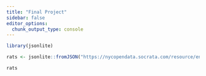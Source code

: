 ```yaml
---
title: "Final Project"
sidebar: false
editor_options: 
  chunk_output_type: console
---
```


```r
library(jsonlite)

rats <- jsonlite::fromJSON("https://nycopendata.socrata.com/resource/enfh-gkve.json")

rats
```
